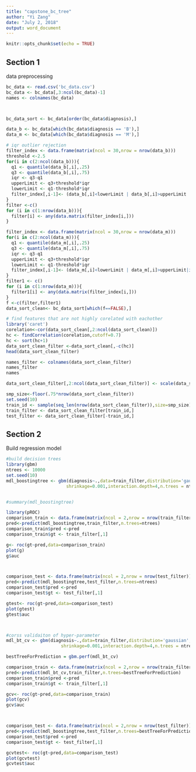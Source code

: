 ---
title: "capstone_bc_tree"
author: "Yi Zang"
date: "July 2, 2018"
output: word_document
---

```{r setup, include=FALSE}
knitr::opts_chunk$set(echo = TRUE)
```

## Section 1
data preprocessing
```{r process, message=F}
bc_data <- read.csv('bc_data.csv')
bc_data <- bc_data[,3:ncol(bc_data)-1]
names <- colnames(bc_data)



bc_data_sort <- bc_data[order(bc_data$diagnosis),]

data_b <- bc_data[which(bc_data$diagnosis == 'B'),]
data_m <- bc_data[which(bc_data$diagnosis == 'M'),]

# iqr outlier rejection
filter_index <- data.frame(matrix(ncol = 30,nrow = nrow(data_b)))
threshold <-2.5
for(i in c(2:ncol(data_b))){
  q1 <- quantile(data_b[,i],.25)
  q3 <- quantile(data_b[,i],.75)
  iqr <- q3-q1
  upperLimit <- q3+threshold*iqr
  lowerLimit <- q1-threshold*iqr
  filter_index[,i-1]<- (data_b[,i]<lowerLimit | data_b[,i]>upperLimit | is.na(data_b[,i]))
}
filter <-c()
for (i in c(1:nrow(data_b))){
  filter[i] <- any(data.matrix(filter_index[i,]))
}

filter_index <- data.frame(matrix(ncol = 30,nrow = nrow(data_m)))
for(i in c(2:ncol(data_m))){
  q1 <- quantile(data_m[,i],.25)
  q3 <- quantile(data_m[,i],.75)
  iqr <- q3-q1
  upperLimit <- q3+threshold*iqr
  lowerLimit <- q1-threshold*iqr
  filter_index[,i-1]<- (data_m[,i]<lowerLimit | data_m[,i]>upperLimit|is.na(data_m[,i]))
}
filter1 <- c()
for (i in c(1:nrow(data_m))){
  filter1[i] <- any(data.matrix(filter_index[i,]))
}
f <-c(filter,filter1)
data_sort_clean<- bc_data_sort[which(f==FALSE),]

# find features that are not highly corelated with eachother
library('caret')
corelation<-cor(data_sort_clean[,2:ncol(data_sort_clean)])
hc <- findCorrelation(corelation,cutoff=0.7)
hc <- sort(hc+1)
data_sort_clean_filter <-data_sort_clean[,-c(hc)]
head(data_sort_clean_filter)

names_filter <- colnames(data_sort_clean_filter)
names_filter
names

data_sort_clean_filter[,2:ncol(data_sort_clean_filter)] <- scale(data_sort_clean_filter[,2:ncol(data_sort_clean_filter)])

smp_size<-floor(.75*nrow(data_sort_clean_filter))
set.seed(10)
train_id <- sample(seq_len(nrow(data_sort_clean_filter)),size=smp_size)
train_filter <- data_sort_clean_filter[train_id,]
test_filter <- data_sort_clean_filter[-train_id,]
```
## Section 2
Build regression model
```{r modelling ,message = F}
#build decision trees
library(gbm)
ntrees <- 10000
set.seed(10)
mdl_boostingtree <- gbm(diagnosis~.,data=train_filter,distribution='gaussian',
                       shrinkage=0.001,interaction.depth=4,n.trees = ntrees,bag.fraction=0.25)


#summary(mdl_boostingtree)

library(pROC)
comparison_train <- data.frame(matrix(ncol = 2,nrow = nrow(train_filter)))
pred<-predict(mdl_boostingtree,train_filter,n.trees=ntrees)
comparison_train$pred <-pred
comparison_train$gt <- train_filter[,1]

g<- roc(gt~pred,data=comparison_train)
plot(g)
g$auc



comparison_test <- data.frame(matrix(ncol = 2,nrow = nrow(test_filter)))
pred<-predict(mdl_boostingtree,test_filter,n.trees=ntrees)
comparison_test$pred <-pred
comparison_test$gt <- test_filter[,1]

gtest<- roc(gt~pred,data=comparison_test)
plot(gtest)
gtest$auc



#corss validaiton of hyper-parameter
mdl_bt_cv <- gbm(diagnosis~.,data=train_filter,distribution='gaussian',
                     shrinkage=0.001,interaction.depth=4,n.trees = ntrees,bag.fraction=0.25,cv.folds=5,n.cores=2)

bestTreeForPrediction = gbm.perf(mdl_bt_cv)

comparison_train <- data.frame(matrix(ncol = 2,nrow = nrow(train_filter)))
pred<-predict(mdl_bt_cv,train_filter,n.trees=bestTreeForPrediction)
comparison_train$pred <-pred
comparison_train$gt <- train_filter[,1]

gcv<- roc(gt~pred,data=comparison_train)
plot(gcv)
gcv$auc



comparison_test <- data.frame(matrix(ncol = 2,nrow = nrow(test_filter)))
pred<-predict(mdl_boostingtree,test_filter,n.trees=bestTreeForPrediction)
comparison_test$pred <-pred
comparison_test$gt <- test_filter[,1]

gcvtest<- roc(gt~pred,data=comparison_test)
plot(gcvtest)
gcvtest$auc
```